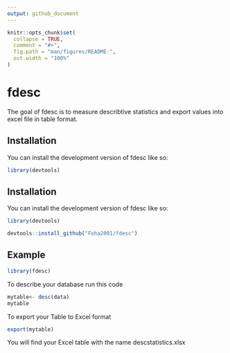 ```yaml
---
output: github_document
---
```


<!-- README.md is generated from README.Rmd. Please edit that file -->

```r
knitr::opts_chunk$set(
  collapse = TRUE,
  comment = "#>",
  fig.path = "man/figures/README-",
  out.width = "100%"
)
```

# fdesc

<!-- badges: start -->
<!-- badges: end -->

The goal of fdesc is to measure describtive statistics and export values into excel file in table format.

## Installation

You can install the development version of fdesc like so:

```r
library(devtools)
```
## Installation

You can install the development version of fdesc like so:

``` r
library(devtools)
```

``` r
devtools::install_github("Foha2001/fdesc")
```
## Example

```r
library(fdesc)
```
To describe your database run this code \code{\link{desc}}
```r
mytable<- desc(data)
mytable
```

To export your Table to Excel format 

```r
export(mytable)
```
You will find your Excel table with the name descstatistics.xlsx


